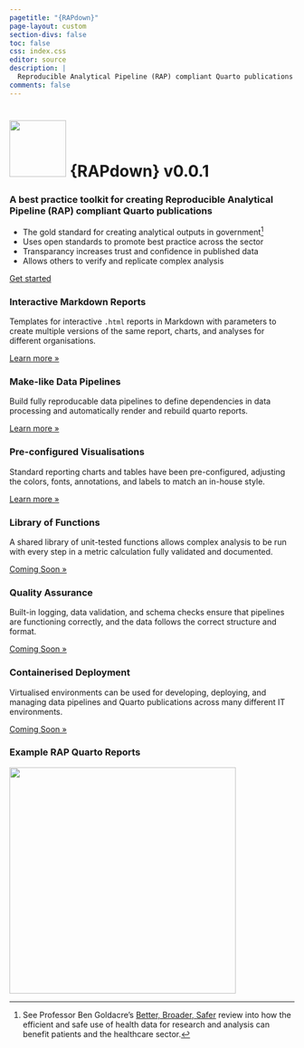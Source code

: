 ```yaml
---
pagetitle: "{RAPdown}"
page-layout: custom
section-divs: false
toc: false
css: index.css
editor: source
description: | 
  Reproducible Analytical Pipeline (RAP) compliant Quarto publications
comments: false
---
```


:::: {.hero-banner}

::: {.hero-image .hero-image-left}
:::

::: {.content-block}

<h1><img src="_assets/img/rapdown_blue.svg" width="100" height="100" /> {RAPdown} <span>v0.0.1</span></h1>

### A best practice toolkit for creating Reproducible Analytical Pipeline (RAP) compliant Quarto publications

- The gold standard for creating analytical outputs in government[^goldacre]
- Uses open standards to promote best practice across the sector
- Transparancy increases trust and confidence in published data
- Allows others to verify and replicate complex analysis

::: {.hero-buttons}
[Get started](tutorials/index.qmd){.btn-action-primary .btn-action .btn .btn-success .btn-lg role="button"}
<!-- [Read the docs](documentation/index.qmd){.btn-action-primary .btn-action .btn .btn-success .btn-lg role="button"}
[Latest](updates.qmd){.btn-action-primary .btn-action .btn .btn-success .btn-lg role="button"} -->
::: 

:::

::: {.hero-image .hero-image-right}
:::

::::

::: {.content-block}
::: {.features}

::: {.feature}
### Interactive Markdown Reports
Templates for interactive `.html` reports in Markdown with parameters to create multiple versions of the same report, charts, and analyses for different organisations.

::: {.learn-more}
[Learn more »](tutorials/markdown-reports.qmd)
:::
:::

::: {.feature}
### Make-like Data Pipelines
Build fully reproducable data pipelines to define dependencies in data processing and automatically render and rebuild quarto reports.

::: {.learn-more}
[Learn more »](tutorials/data-pipelines.qmd)
:::
:::

::: {.feature}
### Pre-configured Visualisations
Standard reporting charts and tables have been pre-configured, adjusting the colors, fonts, annotations, and labels to match an in-house style.

::: {.learn-more}
[Learn more »](tutorials/plotly-charts.qmd)
:::
:::

::: {.feature}
### Library of Functions
A shared library of unit-tested functions allows complex analysis to be run with every step in a metric calculation fully validated and documented.

::: {.learn-more}
[Coming Soon »]()
:::
:::

::: {.feature}
### Quality Assurance
Built-in logging, data validation, and schema checks ensure that pipelines are functioning correctly, and the data follows the correct structure and format.

::: {.learn-more}
[Coming Soon »]()
:::

:::

::: {.feature}
### Containerised Deployment
Virtualised environments can be used for developing, deploying, and managing data pipelines and Quarto publications across many different IT environments.

::: {.learn-more}
[Coming Soon »]()
:::

:::

:::
:::

::: {.get-started .alt-background}
::: {.content-block}

### Example RAP Quarto Reports

<a href="https://craig-shenton.github.io/RAPdown/examples/ae_attendances.html"><img src="_assets/img/ae_attendance_img.png" width="400" /></a>


:::
:::

[^goldacre]: See Professor Ben Goldacre’s [Better, Broader, Safer](https://www.gov.uk/government/publications/better-broader-safer-using-health-data-for-research-and-analysis) review into how the efficient and safe use of health data for research and analysis can benefit patients and the healthcare sector.